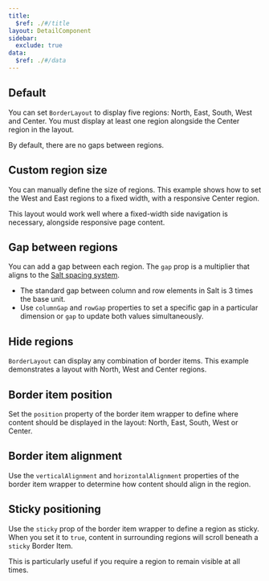 ```yaml
---
title:
  $ref: ./#/title
layout: DetailComponent
sidebar:
  exclude: true
data:
  $ref: ./#/data
---
```


<LivePreviewControls>
<LivePreview componentName="border-layout" exampleName="Default" >

## Default

You can set `BorderLayout` to display five regions: North, East, South, West and Center. You must display at least one region alongside the Center region in the layout.

By default, there are no gaps between regions.

</LivePreview>

<LivePreview componentName="border-layout" exampleName="CustomRegionSize" >

## Custom region size

You can manually define the size of regions. This example shows how to set the West and East regions to a fixed width, with a responsive Center region.

This layout would work well where a fixed-width side navigation is necessary, alongside responsive page content.

</LivePreview>

<LivePreview componentName="border-layout" exampleName="GapBetweenRegions" >

## Gap between regions

You can add a gap between each region. The `gap` prop is a multiplier that aligns to the [Salt spacing system](/salt/foundations/spacing).

- The standard gap between column and row elements in Salt is 3 times the base unit.
- Use `columnGap` and `rowGap` properties to set a specific gap in a particular dimension or `gap` to update both values simultaneously.

</LivePreview>

<LivePreview componentName="border-layout" exampleName="HideRegions" >

## Hide regions

`BorderLayout` can display any combination of border items. This example demonstrates a layout with North, West and Center regions.

</LivePreview>

<LivePreview componentName="border-layout" exampleName="BorderItemPosition" >

## Border item position

Set the `position` property of the border item wrapper to define where content should be displayed in the layout: North, East, South, West or Center.

</LivePreview>

<LivePreview componentName="border-layout" exampleName="BorderItemAlignment" >

## Border item alignment

Use the `verticalAlignment` and `horizontalAlignment` properties of the border item wrapper to determine how content should align in the region.

</LivePreview>

<LivePreview componentName="border-layout" exampleName="StickyPositioning" >

## Sticky positioning

Use the `sticky` prop of the border item wrapper to define a region as sticky. When you set it to `true`, content in surrounding regions will scroll beneath a `sticky` Border Item.

This is particularly useful if you require a region to remain visible at all times.

</LivePreview>

</LivePreviewControls>
